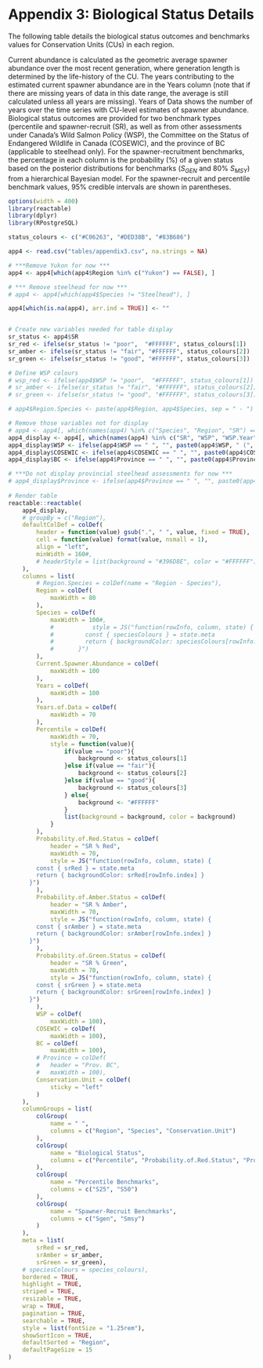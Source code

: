 # Appendix 3: Biological Status Details {#appendix-3 .unnumbered}

The following table details the biological status outcomes and benchmarks values for Conservation Units (CUs) in each region.

Current abundance is calculated as the geometric average spawner abundance over the most recent generation, where generation length is determined by the life-history of the CU. The years contributing to the estimated current spawner abundance are in the Years column (note that if there are missing years of data in this date range, the average is still calculated unless all years are missing). Years of Data shows the number of years over the time series with CU-level estimates of spawner abundance. Biological status outcomes are provided for two benchmark types (percentile and spawner-recruit (SR), as well as from other assessments under Canada's Wild Salmon Policy (WSP), the Committee on the Status of Endangered Wildlife in Canada (COSEWIC), and the province of BC (applicable to steelhead only). For the spawner-recruitment benchmarks, the percentage in each column is the probability (%) of a given status based on the posterior distributions for benchmarks ($S_{GEN}$ and 80% $S_{MSY}$) from a hierarchical Bayesian model. For the spawner-recruit and percentile benchmark values, 95% credible intervals are shown in parentheses. 

```r
options(width = 400)
library(reactable)
library(dplyr)
library(RPostgreSQL)

status_colours <- c("#C06263", "#DED38B", "#83B686")

app4 <- read.csv("tables/appendix3.csv", na.strings = NA)

# ***Remove Yukon for now ***
app4 <- app4[which(app4$Region %in% c("Yukon") == FALSE), ]

# *** Remove steelhead for now ***
# app4 <- app4[which(app4$Species != "Steelhead"), ]

app4[which(is.na(app4), arr.ind = TRUE)] <- ""


# Create new variables needed for table display
sr_status <- app4$SR
sr_red <- ifelse(sr_status != "poor",  "#FFFFFF", status_colours[1])
sr_amber <- ifelse(sr_status != "fair", "#FFFFFF", status_colours[2])
sr_green <- ifelse(sr_status != "good", "#FFFFFF", status_colours[3])

# Define WSP colours
# wsp_red <- ifelse(app4$WSP != "poor",  "#FFFFFF", status_colours[1])
# sr_amber <- ifelse(sr_status != "fair", "#FFFFFF", status_colours[2])
# sr_green <- ifelse(sr_status != "good", "#FFFFFF", status_colours[3])

# app4$Region.Species <- paste(app4$Region, app4$Species, sep = " - ")

# Remove those variables not for display
# app4 <- app4[, which(names(app4) %in% c("Species", "Region", "SR") == FALSE)]
app4_display <- app4[, which(names(app4) %in% c("SR", "WSP", "WSP.Year", "COSEWIC", "COSEWIC.Year", "Province", "Province.Year") == FALSE)]
app4_display$WSP <- ifelse(app4$WSP == " ", "", paste0(app4$WSP, " (", app4$WSP.Year, ")"))
app4_display$COSEWIC <- ifelse(app4$COSEWIC == " ", "", paste0(app4$COSEWIC, " (", app4$COSEWIC.Year, ")"))
app4_display$BC <- ifelse(app4$Province == " ", "", paste0(app4$Province, " (", app4$Province.Year, ")"))

# ***Do not display provincial steelhead assessments for now ***
# app4_display$Province <- ifelse(app4$Province == " ", "", paste0(app4$Province, " (", app4$Province.Year, ")"))
	
# Render table
reactable::reactable(
	app4_display, 
	# groupBy = c("Region"),
	defaultColDef = colDef(
		header = function(value) gsub(".", " ", value, fixed = TRUE),
		cell = function(value) format(value, nsmall = 1),
		align = "left",
		minWidth = 160#,
		# headerStyle = list(background = "#396D8E", color = "#FFFFFF")
	),
	columns = list(
		# Region.Species = colDef(name = "Region - Species"),
		Region = colDef(
			maxWidth = 80
		),
		Species = colDef(
			maxWidth = 100#,
			# 			style = JS("function(rowInfo, column, state) {
			#         const { speciesColours } = state.meta
			#         return { backgroundColor: speciesColours[rowInfo.index] }
			#       }")
		),
		Current.Spawner.Abundance = colDef(
			maxWidth = 100
		),	
		Years = colDef(
			maxWidth = 100
		),
		Years.of.Data = colDef(
			maxWidth = 70
		),
		Percentile = colDef(
			maxWidth = 70,
			style = function(value){
				if(value == "poor"){
					background <- status_colours[1]
				}else if(value == "fair"){
					background <- status_colours[2]
				}else if(value == "good"){
					background <- status_colours[3]
				} else{
					background <- "#FFFFFF"
				}
				list(background = background, color = background)
			}
		),
		Probability.of.Red.Status = colDef(
			header = "SR % Red",
			maxWidth = 70,
			style = JS("function(rowInfo, column, state) {
        const { srRed } = state.meta
        return { backgroundColor: srRed[rowInfo.index] }
      }")
		),
		Probability.of.Amber.Status = colDef(
			header = "SR % Amber",
			maxWidth = 70,
			style = JS("function(rowInfo, column, state) {
        const { srAmber } = state.meta
        return { backgroundColor: srAmber[rowInfo.index] }
      }")
		),
		Probability.of.Green.Status = colDef(
			header = "SR % Green",
			maxWidth = 70,
			style = JS("function(rowInfo, column, state) {
        const { srGreen } = state.meta
        return { backgroundColor: srGreen[rowInfo.index] }
      }")
		),
		WSP = colDef(
			maxWidth = 100),
		COSEWIC = colDef(
			maxWidth = 100),
		BC = colDef(
			maxWidth = 100),
		# Province = colDef(
		# 	header = "Prov. BC",
		# 	maxWidth = 100),
		Conservation.Unit = colDef(
			sticky = "left"
		)
	),
	columnGroups = list(
		colGroup(
			name = " ",
			columns = c("Region", "Species", "Conservation.Unit")
		),
		colGroup(
			name = "Biological Status",
			columns = c("Percentile", "Probability.of.Red.Status", "Probability.of.Amber.Status", "Probability.of.Green.Status", "WSP", "COSEWIC", "BC") #, "Province")
		),
		colGroup(
			name = "Percentile Benchmarks",
			columns = c("S25", "S50")
		),
		colGroup(
			name = "Spawner-Recruit Benchmarks",
			columns = c("Sgen", "Smsy")
		)
	),
	meta = list(
		srRed = sr_red,
		srAmber = sr_amber,
		srGreen = sr_green),
	# speciesColours = species_colours),
	bordered = TRUE,
	highlight = TRUE,
	striped = TRUE,
	resizable = TRUE, 
	wrap = TRUE,
	pagination = TRUE,
	searchable = TRUE,
	style = list(fontSize = "1.25rem"),
	showSortIcon = TRUE,
	defaultSorted = "Region",
	defaultPageSize = 15
)

```